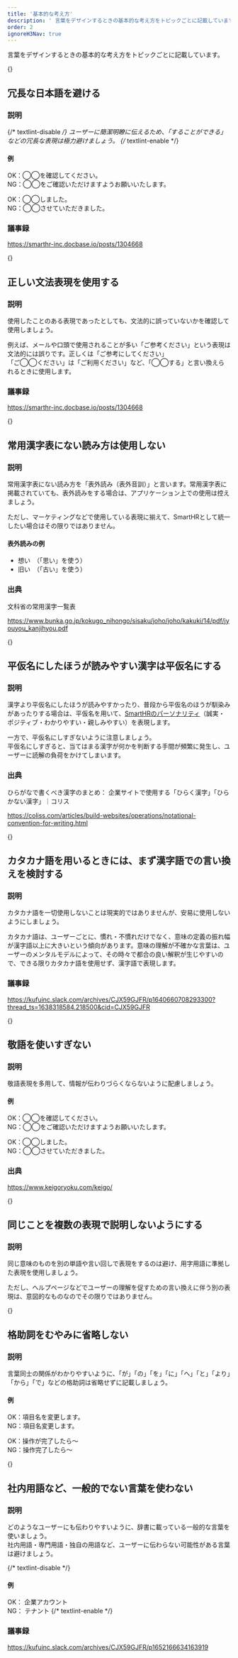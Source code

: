 ```yaml
---
title: '基本的な考え方'
description: ' 言葉をデザインするときの基本的な考え方をトピックごとに記載しています。'
order: 2
ignoreH3Nav: true
---
```


言葉をデザインするときの基本的な考え方をトピックごとに記載しています。

{<span id="avoid-redundant-japanese" />}
## 冗長な日本語を避ける

### 説明
{/* textlint-disable */}
ユーザーに簡潔明瞭に伝えるため、「することができる」などの冗長な表現は極力避けましょう。
{/* textlint-enable */}

#### 例

OK：◯◯を確認してください。  
NG：◯◯をご確認いただけますようお願いいたします。

OK：◯◯しました。  
NG：◯◯させていただきました。

### 議事録

https://smarthr-inc.docbase.io/posts/1304668

{<span id="use-correct-grammar" />}
## 正しい文法表現を使用する

### 説明

使用したことのある表現であったとしても、文法的に誤っていないかを確認して使用しましょう。

例えば、メールや口頭で使用されることが多い「ご参考ください」という表現は文法的には誤りです。正しくは「ご参考にしてください」  
「ご◯◯ください」は「ご利用ください」など、「◯◯する」と言い換えられるときに使用します。

### 議事録

https://smarthr-inc.docbase.io/posts/1304668

{<span id="avoid-non-common-readings" />}
## 常用漢字表にない読み方は使用しない

### 説明

常用漢字表にない読み方を「表外読み（表外音訓）」と言います。常用漢字表に掲載されていても、表外読みをする場合は、アプリケーション上での使用は控えましょう。

ただし、マーケティングなどで使用している表現に揃えて、SmartHRとして統一したい場合はその限りではありません。

#### 表外読みの例

- 想い　（「思い」を使う）
- 旧い　（「古い」を使う）

### 出典

文科省の常用漢字一覧表

https://www.bunka.go.jp/kokugo_nihongo/sisaku/joho/joho/kakuki/14/pdf/jyouyou_kanjihyou.pdf

{<span id="use-hiragana-for-readable-words" />}
## 平仮名にしたほうが読みやすい漢字は平仮名にする

### 説明

漢字より平仮名にしたほうが読みやすかったり、普段から平仮名のほうが馴染みがあったりする場合は、平仮名を用いて、[SmartHRのパーソナリティ](https://smarthr.design/foundation/#h2-0)（誠実・ポジティブ・わかりやすい・親しみやすい）を表現します。

一方で、平仮名にしすぎないように注意しましょう。  
平仮名にしすぎると、当てはまる漢字が何かを判断する手間が頻繁に発生し、ユーザーに読解の負荷をかけてしまいます。

### 出典

ひらがなで書くべき漢字のまとめ： 企業サイトで使用する「ひらく漢字」「ひらかない漢字」｜コリス

https://coliss.com/articles/build-websites/operations/notational-convention-for-writing.html

{<span id="prefer-kanji-to-katakana-words" />}
## カタカナ語を用いるときには、まず漢字語での言い換えを検討する

### 説明

カタカナ語を一切使用しないことは現実的ではありませんが、安易に使用しないようにしましょう。

カタカナ語は、ユーザーごとに、慣れ・不慣れだけでなく、意味の定義の振れ幅が漢字語以上に大きいという傾向があります。意味の理解が不確かな言葉は、ユーザーのメンタルモデルによって、その時々で都合の良い解釈が生じやすいので、できる限りカタカナ語を使用せず、漢字語で表現します。

### 議事録

https://kufuinc.slack.com/archives/CJX59GJFR/p1640660708293300?thread_ts=1638318584.218500&cid=CJX59GJFR

{<span id="dont-overuse-keigo" />}
## 敬語を使いすぎない

### 説明

敬語表現を多用して、情報が伝わりづらくならないように配慮しましょう。

#### 例

OK：◯◯を確認してください。  
NG：◯◯をご確認いただけますようお願いいたします。

OK：◯◯しました。  
NG：◯◯させていただきました。

### 出典

https://www.keigoryoku.com/keigo/

{<span id="avoid-multiple-expressions-for-the-same-thing" />}
## 同じことを複数の表現で説明しないようにする

### 説明

同じ意味のものを別の単語や言い回しで表現をするのは避け、用字用語に準拠した表現を使用しましょう。

ただし、ヘルプページなどでユーザーの理解を促すための言い換えに伴う別の表現は、意図的なものなのでその限りではありません。

{<span id="dont-omit-particles" />}
## 格助詞をむやみに省略しない

### 説明

言葉同士の関係がわかりやすいように、「が」「の」「を」「に」「へ」「と」「より」「から」「で」などの格助詞は省略せずに記載しましょう。

#### 例

OK：項目名を変更します。  
NG：項目名変更します。

OK：操作が完了したら〜   
NG：操作完了したら〜

{<span id="avoid-internal-jargon" />}
## 社内用語など、一般的でない言葉を使わない
### 説明

どのようなユーザーにも伝わりやすいように、辞書に載っている一般的な言葉を使いましょう。  
社内用語・専門用語・独自の用語など、ユーザーに伝わらない可能性がある言葉は避けましょう。

{/* textlint-disable */}
#### 例
OK： 企業アカウント  
NG： テナント
{/* textlint-enable */}

### 議事録
https://kufuinc.slack.com/archives/CJX59GJFR/p1652166634163919